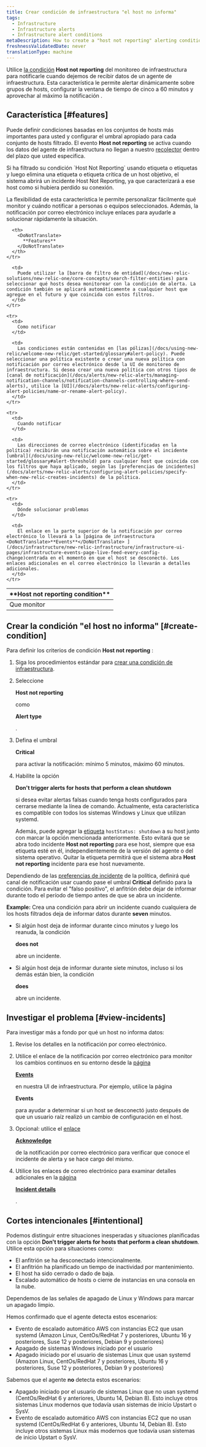 ```yaml
---
title: Crear condición de infraestructura "el host no informa"
tags:
  - Infrastructure
  - Infrastructure alerts
  - Infrastructure alert conditions
metaDescription: How to create a "host not reporting" alerting condition for infrastructure monitoring.
freshnessValidatedDate: never
translationType: machine
---
```


Utilice [la condición](/docs/infrastructure/new-relic-infrastructure/configuration/infrastructure-alerts-add-edit-or-view-host-alert-information) <DoNotTranslate>**Host not reporting**</DoNotTranslate> del monitoreo de infraestructura para notificarle cuando dejemos de recibir datos de un agente de infraestructura. Esta característica le permite alertar dinámicamente sobre grupos de hosts, configurar la ventana de tiempo de cinco a 60 minutos y aprovechar al máximo la notificación <InlinePopover type="alerts"/>.

## Característica [#features]

Puede definir condiciones basadas en los conjuntos de hosts más importantes para usted y configurar el umbral apropiado para cada conjunto de hosts filtrado. El evento <DoNotTranslate>**Host not reporting**</DoNotTranslate> se activa cuando los datos del agente de infraestructura no llegan a nuestro [recolector](/docs/accounts-partnerships/education/getting-started-new-relic/glossary#collector) dentro del plazo que usted especifica.

<Callout variant="caution">
  Si ha filtrado su condición `Host Not Reporting` usando etiqueta o etiquetas y luego elimina una etiqueta o etiqueta crítica de un host objetivo, el sistema abrirá un incidente Host Not Reporting, ya que caracterizará a ese host como si hubiera perdido su conexión.
</Callout>

La flexibilidad de esta característica le permite personalizar fácilmente qué monitor y cuándo notificar a personas o equipos seleccionados. Además, la notificación por correo electrónico incluye enlaces para ayudarle a solucionar rápidamente la situación.

<table>
  <thead>
    <tr>
      <th style={{ width: "200px" }}>
        <DoNotTranslate>
          **Host not reporting condition**
        </DoNotTranslate>
      </th>

      <th>
        <DoNotTranslate>
          **Features**
        </DoNotTranslate>
      </th>
    </tr>
  </thead>

  <tbody>
    <tr>
      <td>
        Que monitor
      </td>

      <td>
        Puede utilizar la [barra de filtro de entidad](/docs/new-relic-solutions/new-relic-one/core-concepts/search-filter-entities) para seleccionar qué hosts desea monitorear con la condición de alerta. La condición también se aplicará automáticamente a cualquier host que agregue en el futuro y que coincida con estos filtros.
      </td>
    </tr>

    <tr>
      <td>
        Como notificar
      </td>

      <td>
        Las condiciones están contenidas en [las pólizas](/docs/using-new-relic/welcome-new-relic/get-started/glossary#alert-policy). Puede seleccionar una política existente o crear una nueva política con notificación por correo electrónico desde la UI de monitoreo de infraestructura. Si desea crear una nueva política con otros tipos de [canal de notificación](/docs/alerts/new-relic-alerts/managing-notification-channels/notification-channels-controlling-where-send-alerts), utilice la [UI](/docs/alerts/new-relic-alerts/configuring-alert-policies/name-or-rename-alert-policy).
      </td>
    </tr>

    <tr>
      <td>
        Cuando notificar
      </td>

      <td>
        Las direcciones de correo electrónico (identificadas en la política) recibirán una notificación automática sobre el incidente [umbral](/docs/using-new-relic/welcome-new-relic/get-started/glossary#alert-threshold) para cualquier host que coincida con los filtros que haya aplicado, según las [preferencias de incidentes](/docs/alerts/new-relic-alerts/configuring-alert-policies/specify-when-new-relic-creates-incidents) de la política.
      </td>
    </tr>

    <tr>
      <td>
        Dónde solucionar problemas
      </td>

      <td>
        El enlace en la parte superior de la notificación por correo electrónico lo llevará a la [página de infraestructura <DoNotTranslate>**Events**</DoNotTranslate> ](/docs/infrastructure/new-relic-infrastructure/infrastructure-ui-pages/infrastructure-events-page-live-feed-every-config-change)centrada en el momento en que el host se desconectó. Los enlaces adicionales en el correo electrónico lo llevarán a detalles adicionales.
      </td>
    </tr>
  </tbody>
</table>

## Crear la condición "el host no informa" [#create-condition]

Para definir los criterios de condición <DoNotTranslate>**Host not reporting**</DoNotTranslate> :

1. Siga los procedimientos estándar para [crear una condición de infraestructura](/docs/infrastructure/new-relic-infrastructure/configuration/infrastructure-alerts-add-edit-or-view-host-alert-information).

2. Seleccione

   <DoNotTranslate>**Host not reporting**</DoNotTranslate>

   como

   <DoNotTranslate>**Alert type**</DoNotTranslate>

   .

3. Defina el umbral

   <DoNotTranslate>**Critical**</DoNotTranslate>

   para activar la notificación: mínimo 5 minutos, máximo 60 minutos.

4. Habilite la opción

   <DoNotTranslate>**Don't trigger alerts for hosts that perform a clean shutdown**</DoNotTranslate>

   si desea evitar alertas falsas cuando tenga hosts configurados para cerrarse mediante la línea de comando. Actualmente, esta característica es compatible con todos los sistemas Windows y Linux que utilizan systemd.

   <Callout variant="tip">Además, puede agregar la [etiqueta](/docs/new-relic-one/use-new-relic-one/core-concepts/use-tags-help-organize-find-your-data/) `hostStatus: shutdown` a su host junto con marcar la opción mencionada anteriormente. Esto evitará que se abra todo incidente <DoNotTranslate>**Host not reporting**</DoNotTranslate> para ese host, siempre que esa etiqueta esté en él, independientemente de la versión del agente o del sistema operativo. Quitar la etiqueta permitirá que el sistema abra <DoNotTranslate>**Host not reporting**</DoNotTranslate> incidente para ese host nuevamente.</Callout>

Dependiendo de las [preferencias de incidente](/docs/alerts/new-relic-alerts/configuring-alert-policies/specify-when-new-relic-creates-incidents) de la política, definirá qué canal de notificación usar cuando pase el umbral <DoNotTranslate>**Critical**</DoNotTranslate> definido para la condición. Para evitar el "falso positivo", el anfitrión debe dejar de informar durante todo el período de tiempo antes de que se abra un incidente.

<DoNotTranslate>**Example:**</DoNotTranslate> Crea una condición para abrir un incidente cuando cualquiera de los hosts filtrados deja de informar datos durante <DoNotTranslate>**seven**</DoNotTranslate> minutos.

* Si algún host deja de informar durante cinco minutos y luego los reanuda, la condición

  <DoNotTranslate>**does not**</DoNotTranslate>

  abre un incidente.

* Si algún host deja de informar durante siete minutos, incluso si los demás están bien, la condición

  <DoNotTranslate>**does**</DoNotTranslate>

  abre un incidente.

## Investigar el problema [#view-incidents]

Para investigar más a fondo por qué un host no informa datos:

1. Revise los detalles en la notificación por correo electrónico.

2. Utilice el enlace de la notificación por correo electrónico para monitor los cambios continuos en su entorno desde la [página](/docs/infrastructure/new-relic-infrastructure/infrastructure-ui-pages/infrastructure-events-page-live-feed-every-config-change)

   <DoNotTranslate>[**Events**](/docs/infrastructure/new-relic-infrastructure/infrastructure-ui-pages/infrastructure-events-page-live-feed-every-config-change)</DoNotTranslate>

   [ ](/docs/infrastructure/new-relic-infrastructure/infrastructure-ui-pages/infrastructure-events-page-live-feed-every-config-change)en nuestra UI de infraestructura. Por ejemplo, utilice la página

   <DoNotTranslate>**Events**</DoNotTranslate>

   para ayudar a determinar si un host se desconectó justo después de que un usuario raíz realizó un cambio de configuración en el host.

3. Opcional: utilice el [enlace](/docs/alerts/new-relic-alerts/reviewing-alert-incidents/acknowledge-alert-incidents)

   <DoNotTranslate>[**Acknowledge**](/docs/alerts/new-relic-alerts/reviewing-alert-incidents/acknowledge-alert-incidents)</DoNotTranslate>

   [ ](/docs/alerts/new-relic-alerts/reviewing-alert-incidents/acknowledge-alert-incidents)de la notificación por correo electrónico para verificar que conoce el incidente de alerta y se hace cargo del mismo.

4. Utilice los enlaces de correo electrónico para examinar detalles adicionales en la [página](/docs/alerts-applied-intelligence/new-relic-alerts/alert-incidents/view-event-details-incidents)

   <DoNotTranslate>[**Incident details**](/docs/alerts-applied-intelligence/new-relic-alerts/alert-incidents/view-event-details-incidents)</DoNotTranslate>

   [ ](/docs/alerts-applied-intelligence/new-relic-alerts/alert-incidents/view-event-details-incidents).

## Cortes intencionales [#intentional]

Podemos distinguir entre situaciones inesperadas y situaciones planificadas con la opción <DoNotTranslate>**Don't trigger alerts for hosts that perform a clean shutdown**</DoNotTranslate>. Utilice esta opción para situaciones como:

* El anfitrión se ha desconectado intencionalmente.
* El anfitrión ha planificado un tiempo de inactividad por mantenimiento.
* El host ha sido cerrado o dado de baja.
* Escalado automático de hosts o cierre de instancias en una consola en la nube.

Dependemos de las señales de apagado de Linux y Windows para marcar un apagado limpio.

Hemos confirmado que el agente detecta estos escenarios:

* Evento de escalado automático AWS con instancias EC2 que usan systemd (Amazon Linux, CentOs/RedHat 7 y posteriores, Ubuntu 16 y posteriores, Suse 12 y posteriores, Debian 9 y posteriores)
* Apagado de sistemas Windows iniciado por el usuario
* Apagado iniciado por el usuario de sistemas Linux que usan systemd (Amazon Linux, CentOs/RedHat 7 y posteriores, Ubuntu 16 y posteriores, Suse 12 y posteriores, Debian 9 y posteriores)

Sabemos que el agente **no** detecta estos escenarios:

* Apagado iniciado por el usuario de sistemas Linux que no usan systemd (CentOs/RedHat 6 y anteriores, Ubuntu 14, Debian 8). Esto incluye otros sistemas Linux modernos que todavía usan sistemas de inicio Upstart o SysV.
* Evento de escalado automático AWS con instancias EC2 que no usan systemd (CentOs/RedHat 6 y anteriores, Ubuntu 14, Debian 8). Esto incluye otros sistemas Linux más modernos que todavía usan sistemas de inicio Upstart o SysV.